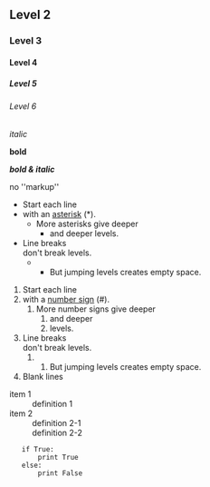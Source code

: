 


== Level 2 ==

=== Level 3 ===

==== Level 4 ====

===== Level 5 =====

====== Level 6 ======

''italic''

'''bold'''

'''''bold & italic'''''

<nowiki>no ''markup''</nowiki>

* Start each line
* with an [[Wikipedia:asterisk|asterisk]] (*).
** More asterisks give deeper
*** and deeper levels.
* Line breaks <br />don't break levels.
*** But jumping levels creates empty space.

# Start each line
# with a [[Wikipedia:Number_sign|number sign]] (#).
## More number signs give deeper
### and deeper
### levels.
# Line breaks <br />don't break levels.
### But jumping levels creates empty space.
# Blank lines


;item 1
: definition 1
;item 2
: definition 2-1
: definition 2-2



    if True:
        print True
    else:
        print False<nowiki>

